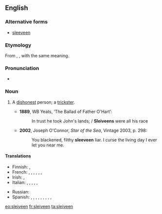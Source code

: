 {{was wotd|2010|March|17}}
==English==

===Alternative forms===
* [[sleeveen]]

===Etymology===
From {{etyl|ga}} {{term|slíghbhín|lang=ga}}, {{term|slíbhín|lang=ga}}, with the same meaning.

===Pronunciation===
* {{IPA|/ˈsliːviːn/}}

===Noun===
{{en-noun}}

# {{Ireland}} A [[dishonest]] person; a [[trickster]].
#* '''1889''', WB Yeats, ‘The Ballad of Father O'Hart’:
#*: In trust he took John's lands; / '''Sleiveens''' were all his race
#* '''2002''', Joseph O'Connor, ''Star of the Sea'', Vintage 2003, p. 298:
#*: You blackened, filthy '''sleeveen''' liar. I curse the living day I ever let you near me.

====Translations====
{{trans-top|dishonest person; trickster}}
* Finnish: {{t|fi|koijari}}, {{t|fi|sluibari}}
* French: {{t+|fr|escroc}}, {{t+|fr|filou}}, {{t|fr|aigrefin}}, {{t+|fr|fripon}}, {{t+|fr|larron}}, {{t|fr|chevalier d'industrie}}, {{t+|fr|tricheur}}
* Irish: {{t|ga|slíghbhín}}, {{t|ga|slíbhín}}
* Italian: {{t-|it|truffatore}}, {{t+|it|mariolo}}, {{t+|it|farabutto}}, {{t-|it|imbroglione}}, {{t-|it|sbarazzino}}, {{t-|it|birichino}}
{{trans-mid}}
* Russian: {{t+|ru|обманщик|m}}
* Spanish: {{t+|es|ratero}}, {{t|es|timador}}, {{t|es|petardista}}, {{t-|es|estafador}}, {{t|es|caballero de industria}}, {{t-|es|pícaro}}, {{t|es| bribón}}, {{t+|es|tunante}}, {{t|es|truhán}}, {{t|es|taimado}}
{{trans-bottom}}

[[eo:sleiveen]]
[[fr:sleiveen]]
[[ta:sleiveen]]